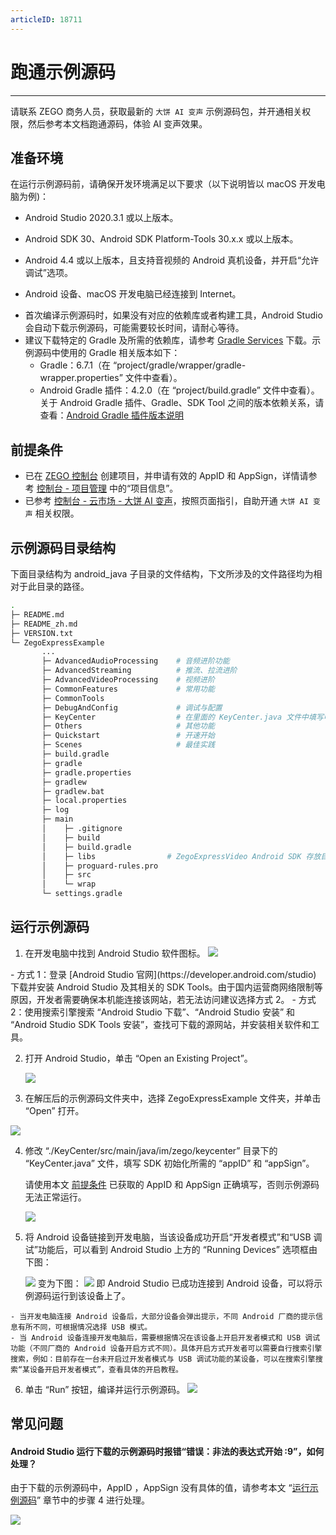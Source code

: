 ```yaml
---
articleID: 18711
---
```

# 跑通示例源码

- - -

<Note title="说明">请联系 ZEGO 商务人员，获取最新的 `大饼 AI 变声` 示例源码包，并开通相关权限，然后参考本文档跑通源码，体验 AI 变声效果。 </Note>


## 准备环境

在运行示例源码前，请确保开发环境满足以下要求（以下说明皆以 macOS 开发电脑为例)：

* Android Studio 2020.3.1 或以上版本。

* Android SDK 30、Android SDK Platform-Tools 30.x.x 或以上版本。
* Android 4.4 或以上版本，且支持音视频的 Android 真机设备，并开启“允许调试”选项。
* Android 设备、macOS 开发电脑已经连接到 Internet。

<Note title="说明">

- 首次编译示例源码时，如果没有对应的依赖库或者构建工具，Android Studio 会自动下载示例源码，可能需要较长时间，请耐心等待。
- 建议下载特定的 Gradle 及所需的依赖库，请参考 [Gradle Services](https://services.gradle.org) 下载。示例源码中使用的 Gradle 相关版本如下：
  - Gradle：6.7.1（在 “project/gradle/wrapper/gradle-wrapper.properties” 文件中查看）。
  - Android Gradle 插件：4.2.0（在 “project/build.gradle” 文件中查看）。
关于 Android Gradle 插件、Gradle、SDK Tool 之间的版本依赖关系，请查看：[Android Gradle 插件版本说明](https://developer.android.com/studio/releases/gradle-plugin)

</Note>




## 前提条件

- 已在 [ZEGO 控制台](https://console.zego.im) 创建项目，并申请有效的 AppID 和 AppSign，详情请参考 [控制台 - 项目管理](/console/project-info) 中的“项目信息”。
- 已参考 [控制台 - 云市场 - 大饼 AI 变声](/console/cloud-market/dabing-ai-voice-changer)，按照页面指引，自助开通 `大饼 AI 变声` 相关权限。

## 示例源码目录结构

下面目录结构为 android_java 子目录的文件结构，下文所涉及的文件路径均为相对于此目录的路径。

```bash
.
├─ README.md
├─ README_zh.md
├─ VERSION.txt
└─ ZegoExpressExample
       ...
       ├─ AdvancedAudioProcessing    # 音频进阶功能
       ├─ AdvancedStreaming          # 推流、拉流进阶
       ├─ AdvancedVideoProcessing    # 视频进阶
       ├─ CommonFeatures             # 常用功能
       ├─ CommonTools
       ├─ DebugAndConfig             # 调试与配置
       ├─ KeyCenter                  # 在里面的 KeyCenter.java 文件中填写申请的 AppID 和 AppSign
       ├─ Others                     # 其他功能
       ├─ Quickstart                 # 开速开始
       ├─ Scenes                     # 最佳实践
       ├─ build.gradle
       ├─ gradle
       ├─ gradle.properties
       ├─ gradlew
       ├─ gradlew.bat
       ├─ local.properties
       ├─ log
       ├─ main
       │    ├─ .gitignore
       │    ├─ build
       │    ├─ build.gradle
       │    ├─ libs                # ZegoExpressVideo Android SDK 存放目录
       │    ├─ proguard-rules.pro
       │    ├─ src
       │    └─ wrap
       └─ settings.gradle
```


## 运行示例源码

1. 在开发电脑中找到 Android Studio 软件图标。
   <Frame width="512" height="auto" caption=""><img src="https://doc-media.zego.im/sdk-doc/Pics/Android/ExpressSDK/SampleRunningGuide/open_as.png" /></Frame>

  <Accordion title="在开发电脑上安装 Android Studio 的方式" defaultOpen="false">
- 方式 1：登录 [Android Studio 官网](https://developer.android.com/studio) 下载并安装 Android Studio 及其相关的 SDK Tools。由于国内运营商网络限制等原因，开发者需要确保本机能连接该网站，若无法访问建议选择方式 2。
    - 方式 2：使用搜索引擎搜索 “Android Studio 下载”、“Android Studio 安装” 和 “Android Studio SDK Tools 安装”，查找可下载的源网站，并安装相关软件和工具。
</Accordion>


2. 打开 Android Studio，单击 “Open an Existing Project”。
   <Frame width="512" height="auto" caption=""><img src="https://doc-media.zego.im/sdk-doc/Pics/Android/ExpressSDK/SampleRunningGuide/as_pre_ui.png" /></Frame>

3. 在解压后的示例源码文件夹中，选择 ZegoExpressExample 文件夹，并单击 “Open” 打开。
<Frame width="512" height="auto" caption=""><img src="https://doc-media.zego.im/sdk-doc/Pics/Android/ExpressSDK/SampleRunningGuide/open_express_android_demo_new.png" /></Frame>

4. 修改 “./KeyCenter/src/main/java/im/zego/keycenter” 目录下的 “KeyCenter.java” 文件，填写 SDK 初始化所需的 “appID” 和 “appSign”。

    <Warning title="注意">请使用本文 [前提条件](#前提条件) 已获取的 AppID 和 AppSign 正确填写，否则示例源码无法正常运行。 </Warning>

    <Frame width="512" height="auto" caption=""><img src="https://doc-media.zego.im/sdk-doc/Pics/QuickStart/sample_code/sample_code_android.png" /></Frame>

5. 将 Android 设备链接到开发电脑，当该设备成功开启“开发者模式”和“USB 调试”功能后，可以看到 Android Studio 上方的 “Running Devices” 选项框由下图：
    <Frame width="512" height="auto" caption=""><img src="https://doc-media.zego.im/sdk-doc/Pics/Android/ExpressSDK/SampleRunningGuide/as_no_device_new.png" /></Frame>
   变为下图：
    <Frame width="512" height="auto" caption=""><img src="https://doc-media.zego.im/sdk-doc/Pics/Android/ExpressSDK/SampleRunningGuide/as_connected_device_new.png" /></Frame>
   即 Android Studio 已成功连接到 Android 设备，可以将示例源码运行到该设备上了。

<Note title="说明">

    - 当开发电脑连接 Android 设备后，大部分设备会弹出提示，不同 Android 厂商的提示信息有所不同，可根据情况选择 USB 模式。
    - 当 Android 设备连接开发电脑后，需要根据情况在该设备上开启开发者模式和 USB 调试功能（不同厂商的 Android 设备开启方式不同）。具体开启方式开发者可以需要自行搜索引擎搜索，例如：目前存在一台未开启过开发者模式与 USB 调试功能的某设备，可以在搜索引擎搜索“某设备开启开发者模式”，查看具体的开启教程。

</Note>



6. 单击 “Run” 按钮，编译并运行示例源码。
   <Frame width="512" height="auto" caption=""><img src="https://doc-media.zego.im/sdk-doc/Pics/Android/ExpressSDK/SampleRunningGuide/run_android_demo_new.png" /></Frame>


## 常见问题

#### **Android Studio 运行下载的示例源码时报错“错误：非法的表达式开始 :9”，如何处理？**

由于下载的示例源码中，AppID ，AppSign 没有具体的值，请参考本文 “[运行示例源码](#运行示例源码)” 章节中的步骤 4 进行处理。

<Frame width="512" height="auto" caption=""><img src="https://doc-media.zego.im/sdk-doc/Pics/Express/Android/as_run_android_demo_error_3.png" /></Frame>
